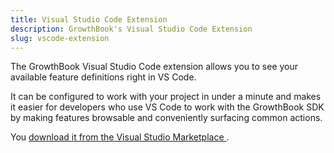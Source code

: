 ```yaml
---
title: Visual Studio Code Extension
description: GrowthBook's Visual Studio Code Extension
slug: vscode-extension
---
```



The GrowthBook Visual Studio Code extension allows you to see your available feature definitions right in VS Code.

It can be configured to work with your project in under a minute and makes it easier for developers who use VS Code to work with the GrowthBook SDK by making features browsable and conveniently surfacing common actions.

You [download it from the Visual Studio Marketplace <ExternalLink />](https://marketplace.visualstudio.com/items?itemName=GrowthBook.growthbook).
